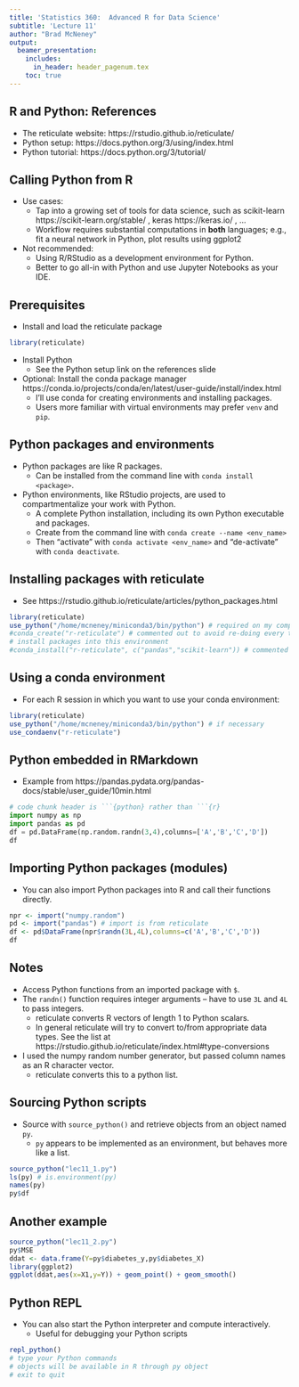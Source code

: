```yaml
---
title: 'Statistics 360:  Advanced R for Data Science'
subtitle: 'Lecture 11'
author: "Brad McNeney"
output: 
  beamer_presentation:
    includes:
      in_header: header_pagenum.tex
    toc: true
---
```


##  R and Python: References 

* The reticulate website: https://rstudio.github.io/reticulate/
* Python setup: https://docs.python.org/3/using/index.html
* Python tutorial: https://docs.python.org/3/tutorial/

## Calling Python from R 

* Use cases:
    * Tap into a growing set of tools for data science, such as
    scikit-learn https://scikit-learn.org/stable/ , keras https://keras.io/ ,
    ...
    * Workflow requires substantial computations in **both** languages;
    e.g., fit a neural network in Python, plot results using ggplot2

* Not recommended:
    * Using R/RStudio as a development environment for Python.
    * Better to go all-in with Python and use Jupyter Notebooks
    as your IDE.

## Prerequisites

* Install and load the reticulate package

\small

```r
library(reticulate)
```

\normalsize

* Install Python
    * See the Python setup link on the references slide
* Optional: Install the conda package manager https://conda.io/projects/conda/en/latest/user-guide/install/index.html
    * I'll use conda for creating environments and installing packages.
    * Users more familiar with virtual environments may prefer `venv`
    and `pip`.
    

## Python packages and environments

* Python packages are like R packages.
    * Can be installed from the command line with `conda install <package>`.
* Python environments, like RStudio projects, are used to compartmentalize
your work with Python. 
    * A complete Python installation, including its own Python 
    executable and packages.
    * Create from the command line with `conda create --name <env_name>`
    * Then "activate" with `conda activate <env_name>` and 
    "de-activate" with `conda deactivate`.

## Installing packages with reticulate

* See
https://rstudio.github.io/reticulate/articles/python_packages.html

\footnotesize

```r
library(reticulate)
use_python("/home/mcneney/miniconda3/bin/python") # required on my computer
#conda_create("r-reticulate") # commented out to avoid re-doing every time I knit
# install packages into this environment
#conda_install("r-reticulate", c("pandas","scikit-learn")) # commented out to avoid re-doing
```

## Using a conda environment

* For each R session in which you want to use your conda environment:

\small 

```r
library(reticulate)
use_python("/home/mcneney/miniconda3/bin/python") # if necessary
use_condaenv("r-reticulate")
```


## Python embedded in RMarkdown

* Example from https://pandas.pydata.org/pandas-docs/stable/user_guide/10min.html

\small

```python
# code chunk header is ```{python} rather than ```{r}
import numpy as np
import pandas as pd
df = pd.DataFrame(np.random.randn(3,4),columns=['A','B','C','D'])
df
```


## Importing Python packages (modules)

* You can also import Python packages into R and call their functions
directly.

\small

```r
npr <- import("numpy.random") 
pd <- import("pandas") # import is from reticulate
df <- pd$DataFrame(npr$randn(3L,4L),columns=c('A','B','C','D'))
df
```

## Notes

* Access Python functions from an imported package with `$`.
* The `randn()` function requires integer arguments -- have to 
use `3L` and `4L` to pass integers.
    * reticulate converts R vectors of length 1 to Python scalars.
    * In general reticulate will try to convert to/from appropriate
    data types. See the list at https://rstudio.github.io/reticulate/index.html#type-conversions
* I used the numpy random number generator, but passed column names
as an R character vector.
    * reticulate converts this to a python list.


## Sourcing Python scripts

* Source with `source_python()` and retrieve objects from an object
named `py`.
    * `py` appears to be implemented as an environment, but 
    behaves more like a list.

\small

```r
source_python("lec11_1.py")
ls(py) # is.environment(py)
names(py)
py$df
```

## Another example

\tiny

```r
source_python("lec11_2.py")
py$MSE
ddat <- data.frame(Y=py$diabetes_y,py$diabetes_X)
library(ggplot2)
ggplot(ddat,aes(x=X1,y=Y)) + geom_point() + geom_smooth()
```

## Python REPL

* You can also start the Python interpreter and compute
interactively.
    * Useful for debugging your Python scripts

\small

```r
repl_python()
# type your Python commands
# objects will be available in R through py object
# exit to quit
```

